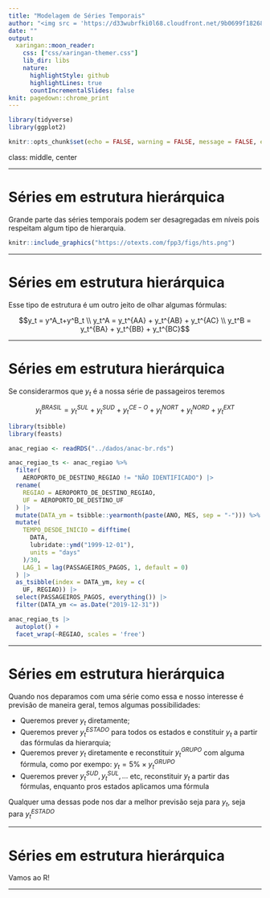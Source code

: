 ```yaml
---
title: "Modelagem de Séries Temporais"
author: "<img src = 'https://d33wubrfki0l68.cloudfront.net/9b0699f18268059bdd2e5c21538a29eade7cbd2b/67e5c/img/logo/cursor1-5.png' width = '20%'>"
date: ""
output:
  xaringan::moon_reader:
    css: ["css/xaringan-themer.css"]
    lib_dir: libs
    nature:
      highlightStyle: github
      highlightLines: true
      countIncrementalSlides: false
knit: pagedown::chrome_print
---
```


```r

library(tidyverse)
library(ggplot2)

knitr::opts_chunk$set(echo = FALSE, warning = FALSE, message = FALSE, error = FALSE, fig.height = 7, fig.width = 10)

```


class: middle, center

---

# Séries em estrutura hierárquica

Grande parte das séries temporais podem ser desagregadas em níveis pois respeitam algum tipo de hierarquia.

```r
knitr::include_graphics("https://otexts.com/fpp3/figs/hts.png")
```

---

# Séries em estrutura hierárquica

Esse tipo de estrutura é um outro jeito de olhar algumas fórmulas:

$$y_t = y^A_t+y^B_t \\ y_t^A = y_t^{AA} + y_t^{AB} + y_t^{AC} \\ y_t^B = y_t^{BA} + y_t^{BB} + y_t^{BC}$$

---

# Séries em estrutura hierárquica

Se considerarmos que $y_t$ é a nossa série de passageiros teremos

$$y_t^{BRASIL} = y_t^{SUL}+y_t^{SUD}+y_t^{CE-O}+y_t^{NORT}+y_t^{NORD} + y_t^{EXT}$$
```r

library(tsibble)
library(feasts)

anac_regiao <- readRDS("../dados/anac-br.rds")

anac_regiao_ts <- anac_regiao %>%
  filter(
    AEROPORTO_DE_DESTINO_REGIAO != "NÃO IDENTIFICADO") |> 
  rename(
    REGIAO = AEROPORTO_DE_DESTINO_REGIAO,
    UF = AEROPORTO_DE_DESTINO_UF
  ) |> 
  mutate(DATA_ym = tsibble::yearmonth(paste(ANO, MES, sep = "-"))) %>%
  mutate(
    TEMPO_DESDE_INICIO = difftime(
      DATA,
      lubridate::ymd("1999-12-01"),
      units = "days"
    )/30,
    LAG_1 = lag(PASSAGEIROS_PAGOS, 1, default = 0)
  ) |> 
  as_tsibble(index = DATA_ym, key = c(
    UF, REGIAO)) |>
  select(PASSAGEIROS_PAGOS, everything()) |> 
  filter(DATA_ym <= as.Date("2019-12-31"))
```

```r
anac_regiao_ts |> 
  autoplot() +
  facet_wrap(~REGIAO, scales = 'free')
```

---

# Séries em estrutura hierárquica

Quando nos deparamos com uma série como essa e nosso interesse é previsão de maneira geral, temos algumas possibilidades:

- Queremos prever $y_t$ diretamente;
- Queremos prever $y_t^{ESTADO}$ para todos os estados e constituir $y_t$ a partir das fórmulas da hierarquia;
- Queremos prever $y_t$ diretamente e reconstituir $y_t^{GRUPO}$ com alguma fórmula, como por exempo: $y_t = 5\% \times y_t^{GRUPO}$
- Queremos prever $y_t^{SUD}, y_t^{SUL}, ...$ etc, reconstituir $y_t$ a partir das fórmulas, enquanto pros estados aplicamos uma fórmula

Qualquer uma dessas pode nos dar a melhor previsão seja para $y_t$, seja para $y_t^{ESTADO}$

---

# Séries em estrutura hierárquica

Vamos ao R!

---
